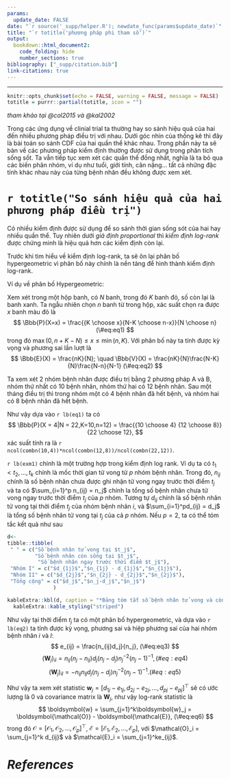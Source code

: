 ```yaml
---
params:
  update_date: FALSE
date: "`r source('_supp/helper.R'); newdate_func(params$update_date)`"
title: "`r totitle('phương pháp phi tham số')`"
output: 
  bookdown::html_document2:
    code_folding: hide
    number_sections: true
bibliography: ["_supp/citation.bib"]
link-citations: true
---
```


\newcommand{\bf}[1]{\boldsymbol{#1}}
\newcommand{\hat}[1]{\widehat{#1}}
\newcommand{\mm}[1]{\mathbb{#1}}
\newcommand{\bar}[1]{\overline{#1}}
\newcommand{\tp}[1]{{#1}^{\top}}

\def\E{\Bbb{E}}
\def\V{\Bbb{V}}
\def\P{\Bbb{P}}
\def\I{{\large\unicode{x1D7D9}}}
\def\indep{\perp\!\!\!\!\perp}
\newcommand{\overeq}[2]{\stackrel{#1}{#2}}
\def\epsilon{\varepsilon} 

---

```r
knitr::opts_chunk$set(echo = FALSE, warning = FALSE, message = FALSE)
totitle = purrr::partial(totitle, icon = "")
```

*tham khảo tại @col2015 và @kal2002*

Trong các ứng dụng về clinial trial ta thường hay so sánh hiệu quả của hai đến nhiều phương pháp điều trị với nhau. Dưới góc nhìn của thống kê thì đây là bài toán so sánh CDF của hai quần thể khác nhau. Trong phần này ta sẽ bàn về các phương pháp kiểm định thường được sử dụng trong phân tích sống sốt. Ta vẫn tiếp tục xem xét các quần thể đồng nhất, nghĩa là ta bỏ qua các biến phân nhóm, ví dụ như tuổi, giới tính, cân nặng... tất cả những đặc tính khác nhau này của từng bệnh nhân đều không được xem xét. 

# `r totitle("So sánh hiệu quả của hai phương pháp điều trị")`

Có nhiều kiểm định được sử dụng để so sánh thời gian sống sót của hai hay nhiều quần thể. Tuy nhiên dưới _giả định proportional_ thì _kiểm định log-rank_ được chứng minh là hiệu quả hơn các kiểm định còn lại. 

Trước khi tìm hiểu về kiểm định log-rank, ta sẽ ôn lại phân bố hypergeometric vì phân bố này chính là nền tảng để hình thành kiểm định log-rank. 

::::{.blackbox .brainstorm}
::: {.center}
Ví dụ về phân bố Hypergeometric:
:::
Xem xét trong một hộp banh, có $N$ banh, trong đó $K$ banh đỏ, số còn lại là banh xanh. Ta ngẫu nhiên chọn $n$ banh từ trong hộp, xác suất chọn ra được $x$ banh màu đỏ là 
$$
\P(X=x) = \frac{{K \choose x}{N-K 
\choose n-x}}{N \choose n}
(\#eq:eq1)
$$
trong đó $\max(0, n+K-N) \le x \le \min(n,K)$. Với phân bố này ta tính được kỳ vọng và phương sai lần lượt là 
$$
\E(X) = \frac{nK}{N}; \quad \V(X) = \frac{nK}{N}\frac{N-K}{N}\frac{N-n}{N-1}
(\#eq:eq2)
$$

::: {.example #exm1}
Ta xem xét 2 nhóm bệnh nhân được điều trị bằng 2 phương pháp A và B, nhóm thứ nhất có 10 bệnh nhân, nhóm thứ hai có 12 bệnh nhân. Sau một tháng điều trị thì trong nhóm một có 4 bệnh nhân đã hết bệnh, và nhóm hai có 8 bệnh nhân đã hết bệnh. 
:::
Như vậy dựa vào `r lb(eq1)` ta có
$$
\P(X = 4|N = 22,K=10,n=12) = \frac{{10 \choose 4} {12 \choose 8}}{22 \choose 12},
$$
xác suất  tính ra là `r ncol(combn(10,4))*ncol(combn(12,8))/ncol(combn(22,12))`. 
::::

`r lb(exm1)` chính là một trường hợp trong kiểm định log rank. Ví dụ ta có $t_1 < t_2, \dots, t_k$ chính là mốc thời gian tử vong từ $p$ nhóm bệnh nhân. Trong đó, $n_{ij}$ chính là số bệnh nhân chưa được ghi nhận tử vong ngay trước thời điểm $t_j$ và ta có $\sum_{i=1}^p n_{ij} = n_j$ chính la tổng số bệnh nhân chưa tử vong ngay trước thời điểm $t_j$ của $p$ nhóm. Tương tự $d_{ij}$ chính là số bệnh nhân tử vong tại thời điểm $t_j$ của nhóm bệnh nhân $i$, và $\sum_{i=1}^pd_{ij} = d_j$ là tổng số bệnh nhân tử vong tại $t_j$ của cả $p$ nhóm. Nếu $p=2$, ta có thể tóm tắc kết quả như sau 

```r
d<-
tibble::tibble(
 " " = c("Số bệnh nhân tử vong tại $t_j$",
         "Số bệnh nhân còn sống tại $t_j$",
          "Số bệnh nhân ngay trước thời điểm $t_j$"),
 "Nhóm I" = c("$d_{1j}$","$n_{1j} - d_{1j}$","$n_{1j}$"),
 "Nhóm II" = c("$d_{2j}$","$n_{2j} - d_{2j}$","$n_{2j}$"),
 "Tổng cộng" = c("$d_j$","$n_j-d_j$","$n_j$")
               )

kableExtra::kbl(d, caption = "*Bảng tóm tắt số bệnh nhân tử vong và còn sống tại $t_j$.*")%>%
  kableExtra::kable_styling("striped")

```

Như vậy tại thời điểm $t_j$ ta có một phân bố hypergeometric, và dựa vào `r lb(eq2)` ta tính được kỳ vọng, phương sai và hiệp phương sai của hai nhóm bệnh nhân $i$ và $l$:  
$$
e_{ij} = \frac{n_{ij}d_j}{n_j},
(\#eq:eq3)
$$
$$
(\bf{W}_j)_{ii} = n_{ij}(n_j-n_{ij})d_j(n_j-d_j)n_j^{-2}(n_j-1)^{-1},
(\#eq:eq4)
$$
$$
(\bf{W}_j)_{il} = -n_{ij}n_{lj}d_j(n_j-d_j)n_j^{-2}(n_j-1)^{-1}.
(\#eq:eq5)
$$

Như vậy ta xem xét statistic $\bf{w}_j = \tp{[d_{1j}-e_{1j}, d_{2j}-e_{2j}, \dots,d_{pj}-e_{pj}]}$ sẽ có ước lượng là $0$ và covariance matrix là $\bf{W}_j$, như vậy log-rank statistic là
$$
\bf{w} = \sum_{j=1}^k\bf{w}_j = \bf{\mathcal{O}} - \bf{\mathcal{E}},
(\#eq:eq6)
$$
trong đó $\bf{\mathcal{O}} = \tp{[\mathcal{O}_1, \mathcal{O}_2, \dots, \mathcal{O}_p]}$, $\bf{\mathcal{E}} = [\mathcal{E}_1, \mathcal{E}_2, \dots, \mathcal{E}_p]$, với $\mathcal{O}_i = \sum_{j=1}^k d_{ij}$ và $\mathcal{E}_i =   \sum_{j=1}^ke_{ij}$. 









<!-- ----------------------------------------------------------------------------- -->

# _References_ {-}
